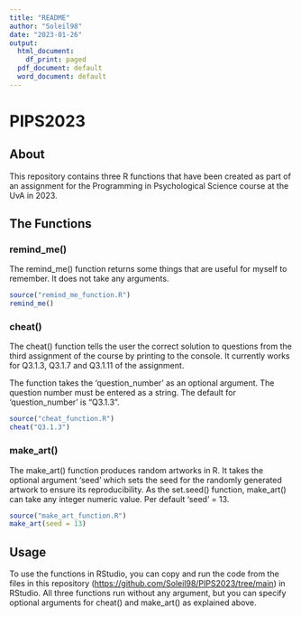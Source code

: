 ```yaml
---
title: "README"
author: "Soleil98"
date: "2023-01-26"
output:
  html_document:
    df_print: paged
  pdf_document: default
  word_document: default
---
```


# PIPS2023

## About

This repository contains three R functions that have been created as part of an assignment for the Programming in Psychological Science course at the UvA in 2023.

## The Functions

### remind_me()

The remind_me() function returns some things that are useful for myself to remember. It does not take any arguments.

```r
source("remind_me_function.R")
remind_me()
```

### cheat()

The cheat() function tells the user the correct solution to questions from the third assignment of the course by printing to the console. It currently works for Q3.1.3, Q3.1.7 and Q3.1.11 of the assignment.

The function takes the 'question_number' as an optional argument. The question number must be entered as a string. The default for 'question_number' is "Q3.1.3".

```r
source("cheat_function.R")
cheat("Q3.1.3")
```

### make_art()

The make_art() function produces random artworks in R. It takes the optional argument 'seed' which sets the seed for the randomly generated artwork to ensure its reproducibility. As the set.seed() function, make_art() can take any integer numeric value. Per default 'seed' = 13.

```r
source("make_art_function.R")
make_art(seed = 13)
```

## Usage

To use the functions in RStudio, you can copy and run the code from the files in this repository (<https://github.com/Soleil98/PIPS2023/tree/main>) in RStudio. All three functions run without any argument, but you can specify optional arguments for cheat() and make_art() as explained above.
